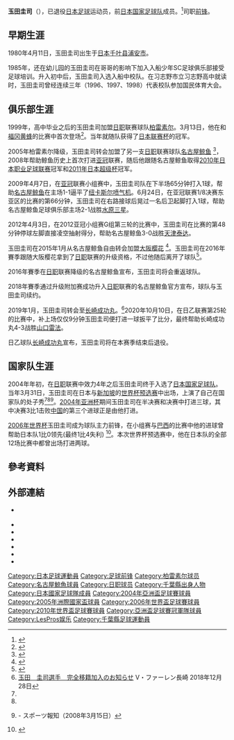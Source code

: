 {{Football player infobox| 
| playername= 玉田圭司
| image    = Keiji Tamada 2020.jpg
| fullname = 玉田圭司
| englishfullname = Keiji Tamada
| nickname    = 
| height      = {{height|meters=1.73}}
| dateofbirth = {{birth date and age|1980|4|11}}
| cityofbirth = [[千叶县|千叶县]][[浦安市|浦安市]]
| countryofbirth = {{JPN}}
| clubnumber = 
| currentclub  = 
| position = [[前锋_(足球)|前锋]]
| youthyears = 
| youthclubs = 
| years1 = 1999–2005 
| clubs1 = [[柏雷素爾|柏雷素爾]]
| caps1 = 109 
| goals1 = 30
| years2 = 2006–2014 
| clubs2 = [[名古屋鯨魚|名古屋鯨魚]]
| caps2 = 233 
| goals2 = 66
| years3 = 2015–2016 
| clubs3 = [[大阪櫻花|大阪櫻花]]
| caps3 = 57  
| goals3 = 13
| years4 = 2017–2018     
| clubs4 = [[名古屋鯨魚|名古屋鯨魚]]
| caps4 = 52  
| goals4 = 9
| years5 = 2019–2021
| clubs5 = [[長崎成功丸|長崎成功丸]]
| caps5 = 77
| goals5 = 15
| nationalyears1 = 2004–2010
| nationalteam1 = [[日本國家足球隊|日本]]
| nationalcaps1 = 72 
| nationalgoals1 = 16
| pcupdate = 2021年11月11日
| ntupdate = 2010年6月29日 
}}
'''玉田圭司'''（{{bd|1980年|4月11日||}}），已退役[[日本|日本]][[足球|足球]]运动员，前[[日本国家足球队|日本国家足球队]]成员。<ref name=daihyo>{{Cite news|title=玉田　圭司|work=サッカー日本代表データベース|url=http://www.jfootball-db.com/players_ta/keiji_tamada.html|accessdate=2020-04-04|archive-date=2018-12-06|archive-url=https://web.archive.org/web/20181206145344/http://www.jfootball-db.com/players_ta/keiji_tamada.html|dead-url=no}}</ref>司职[[前锋_(足球)|前锋]]。

==早期生涯==
1980年4月11日，玉田圭司出生于[[日本|日本]][[千叶县|千叶县]][[浦安市|浦安市]]。

1985年，还在幼儿园的玉田圭司在哥哥的影响下加入入船少年SC足球俱乐部接受足球培训。升入初中后，玉田圭司入选入船中校队。在习志野市立习志野高中就读时，玉田圭司曾经连续三年（1996、1997、1998）代表校队参加国民体育大会。

==俱乐部生涯==
1999年，高中毕业之后的玉田圭司加盟[[日职|日职]]联赛球队[[柏雷素尔|柏雷素尔]]。3月13日，他在和[[福冈黄蜂|福冈黄蜂]]的比赛中首次登场<ref name="official">{{cite web | url=http://nagoya-grampus.jp/clubteam/players/keiji_tamada.html | title=選手データ 玉田圭司 | author=名古屋グランパス | date= | accessdate=2013年12月20日 | archive-url=https://web.archive.org/web/20090219195608/http://nagoya-grampus.jp/clubteam/players/keiji_tamada.html | archive-date=2009年2月19日 | dead-url=yes }}</ref>。当年就随队获得了[[日本联赛杯|日本联赛杯]]的冠军。

2005年柏雷素尔降级，玉田圭司转会加盟了另一支[[日职|日职]]联赛球队[[名古屋鲸鱼|名古屋鲸鱼]] <ref name="chu-spo060120">{{cite web | url=http://www.chunichi.co.jp/chuspo/hold/grampus/news/2006/200601/CK2007031402100991.html | title=玉田、入団決定 名古屋に救世主 | author=中日スポーツ | date=2006年1月20日 | accessdate=2009年7月3日 | archive-url=https://web.archive.org/web/20130508060414/http://www.chunichi.co.jp/chuspo/hold/grampus/news/2006/200601/CK2007031402100991.html | archive-date=2013年5月8日 | dead-url=yes }}</ref>，2008年帮助鲸鱼历史上首次打进[[亚冠|亚冠]]联赛，随后他跟随名古屋鲸鱼取得[[2010年日本职业足球联赛|2010年日本职业足球联赛]]冠军和[[日本超级杯|2011年日本超级杯]]冠军。

2009年4月7日，在[[亚冠|亚冠]]联赛小组赛中，玉田圭司队在下半场65分钟打入1球，帮助[[名古屋鲸鱼|名古屋鲸鱼]]在主场1-1逼平了[[纽卡斯尔喷气机|纽卡斯尔喷气机]]。6月24日，在亚冠联赛1/8决赛东亚区的比赛的第66分钟，玉田圭司在右路接球后晃过一名后卫起脚打入1球，帮助名古屋鲸鱼足球俱乐部主场2-1战胜[[水原三星|水原三星]]。

2012年4月3日，在2012亚冠小组赛G组第三轮的比赛中，玉田圭司在比赛的第48分钟停球左脚直接凌空抽射得分，帮助名古屋鲸鱼3-0战胜[[天津泰达|天津泰达]]。

玉田圭司在2015年1月从名古屋鲸鱼自由转会加盟[[大阪樱花|大阪樱花]] <ref>{{cite web | url=http://cerezo.co.jp/news_detail.asp?c_idx=10015018 | title=玉田圭司選手 移籍加入のお知らせ | author=セレッソ大阪 | date=2015年1月6日 | accessdate=2015年1月6日 | archive-date=2015年2月14日 | archive-url=https://archive.today/20150214124945/http://cerezo.co.jp/news_detail.asp?c_idx=10015018 | dead-url=yes }}</ref>。玉田圭司在2016年賽季跟随大阪樱花拿到了[[日职|日职]]联赛的升级资格，不过他随后离开了球队<ref>{{cite news|url=http://www.sponichi.co.jp/soccer/news/2016/12/06/kiji/K20161206013854750.html|title=Ｃ大阪 元日本代表ＦＷ玉田と来季は契約結ばず|newspaper=スポニチアネックス|date=2016-12-06|accessdate=2016-12-06|archive-date=2016-12-20|archive-url=https://web.archive.org/web/20161220083353/http://www.sponichi.co.jp/soccer/news/2016/12/06/kiji/K20161206013854750.html|dead-url=no}}</ref>。

2016年賽季在[[日职|日职]]联赛降级的名古屋鲸鱼宣布，玉田圭司将会重返球队。

2018年賽季通过升级附加赛成功升入[[日职|日职]]联赛的名古屋鲸鱼官方宣布，球队与玉田圭司续约。

2019年1月，玉田圭司转会至[[长崎成功丸|长崎成功丸]]。<ref>[https://www.v-varen.com/news/80218.html 玉田　圭司選手　完全移籍加入のお知らせ] {{Wayback|url=https://www.v-varen.com/news/80218.html |date=20190410171701 }}V・ファーレン長崎 2018年12月28日</ref>2020年10月10日，在日乙联赛第25轮的比赛中，补上场仅仅9分钟玉田圭司便打进一球扳平了比分，最终帮助长崎成功丸4-3战胜[[山口雷法|山口雷法]]。

日乙球队[[长崎成功丸|长崎成功丸]]宣布，玉田圭司将在本赛季结束后退役。

==国家队生涯==
2004年年初，在[[日职|日职]]联赛中效力4年之后玉田圭司终于入选了[[日本国家足球队|日本国家足球队]]。当年3月31日，玉田圭司在日本与[[新加坡国家足球队|新加坡]]的[[世界杯预选赛|世界杯预选赛]]中出场，上演了自己在国家队的处子秀<ref name=daihyo/><ref name="nikkei060602" /><ref name="houchi080315">{{Cite web |url=http://hochi.yomiuri.co.jp/soccer/japan/news/20080315-OHT1T00105.htm |title=代表復帰!玉田も「驚いた」…26日W杯アジア予選バーレーン戦 |access-date=2020-04-04 |archive-url=https://web.archive.org/web/20080318080210/http://hochi.yomiuri.co.jp/soccer/japan/news/20080315-OHT1T00105.htm |archive-date=2008-03-18 |dead-url=yes }} - スポーツ報知（2008年3月15日）</ref>。[[2004年亚洲杯|2004年亚洲杯]]期间玉田圭司在半决赛和决赛中打进三球，其中决赛3比1击败[[中国国家足球队|中国]]的第三个进球正是由他打进。

[[2006年世界杯|2006年世界杯]]玉田圭司成为球队主力前锋，在小组赛与[[巴西国家足球队|巴西]]的比赛中他的进球曾帮助日本队1比0领先(最终1比4失利) <ref>{{Cite web |url=http://2006.qq.com/a/20060623/000229.htm |title=小组赛-罗纳尔多平进球记录 巴西4-1日本获头名 |accessdate=2010-02-05 |archive-date=2006-10-31 |archive-url=https://web.archive.org/web/20061031002102/http://2006.qq.com/a/20060623/000229.htm |dead-url=no }}</ref>。本次世界杯预选赛中，他在日本队的全部12场比赛中都曾出场打进两球。

==參考資料==
{{reflist}}

==外部連結==
* {{FIFA player|211976}} {{en icon}}
* {{J.League player}}
* {{Official website|https://www.lespros.co.jp/artists/keiji-tamada/|name=レプロエンタテインメントによるプロフィール}}
* {{Ameba ブログ|tamada-keiji}}
* {{Instagram|keijitamada_official|Keiji Tamada}}
* {{Soccerway|keiji-tamada/577}}
* {{TheFinalBall|16067}}

{{2004年亞洲盃足球賽日本參賽名單}}
{{2005年洲際國家盃日本參賽名單}}
{{2006年世界杯足球赛日本参赛名单}}
{{Japan Squad 2010 FIFA World Cup}}

[[Category:日本足球運動員|Category:日本足球運動員]]
[[Category:足球前锋|Category:足球前锋]]
[[Category:柏雷素尔球员|Category:柏雷素尔球员]]
[[Category:名古屋鯨魚球員|Category:名古屋鯨魚球員]]
[[Category:日职球员|Category:日职球员]]
[[Category:千葉縣出身人物|Category:千葉縣出身人物]]
[[Category:日本國家足球隊成員|Category:日本國家足球隊成員]]
[[Category:2004年亞洲盃足球賽球員|Category:2004年亞洲盃足球賽球員]]
[[Category:2005年洲際國家盃球員|Category:2005年洲際國家盃球員]]
[[Category:2006年世界盃足球賽球員|Category:2006年世界盃足球賽球員]]
[[Category:2010年世界盃足球賽球員|Category:2010年世界盃足球賽球員]]
[[Category:亞洲盃足球賽冠軍隊球員|Category:亞洲盃足球賽冠軍隊球員]]
[[Category:LesPros娱乐|Category:LesPros娱乐]]
[[Category:千葉縣足球運動員|Category:千葉縣足球運動員]]